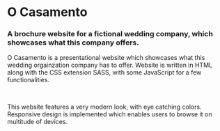 
# O Casamento

### A brochure website for a fictional wedding company, which showcases what this company offers.

<HeroImage image={CasamentoImg} title="O Casamento" />

O Casamento is a presentational website which showcases what this wedding orgainzation company has to offer. Website is written in HTML along with the CSS extension SASS, with some JavaScript for a few functionalities.

<br />

This website features a very modern look, with eye catching colors. Responsive design is implemented which enables users to browse it on multitude of devices.

<br />
<br />

<EntirePageImage image={CasamentoEntirePageImg} alt="Entire page" />

<br />

